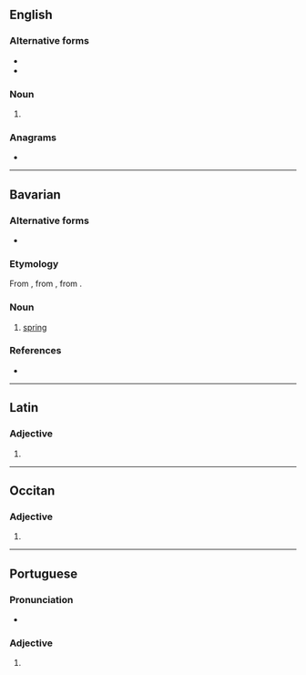 {{also|lòngas}}
==English==

===Alternative forms===
* {{l|en|longæ}}
* {{l|en|longe}}

===Noun===
{{head|en|noun form}}

# {{plural of|en|longa}}

===Anagrams===
* {{anagrams|en|a=aglnos|Anglos|anglos|langos|logans|slogan}}

----

==Bavarian==

===Alternative forms===
* {{alter|bar|lòngas|longast}}

===Etymology===
From {{inh|bar|gmh|lenze}}, from {{inh|bar|goh|lenzo}}, from {{der|bar|gmw-pro|*langatīn}}.

===Noun===
{{head|bar|noun}}

# {{lb|bar|Sauris}} [[spring]] {{gloss|season}}

===References===
* {{R:Patuzzi}}

{{topics|bar|Seasons}}

----

==Latin==

===Adjective===
{{la-adj-form|longās}}

# {{inflection of|la|longus||acc|f|p}}

----

==Occitan==

===Adjective===
{{head|oc|adjective form}}

# {{feminine plural of|oc|long}}

----

==Portuguese==

===Pronunciation===
* {{a|PT}} {{IPA|pt|/ˈlõ.ɡɐʃ/}}

===Adjective===
{{head|pt|adjective form}}

# {{adj form of|pt|longo||f|p}}